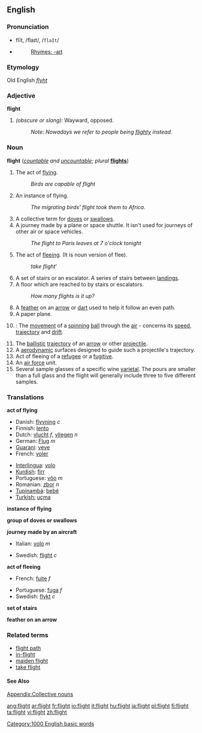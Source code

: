 ==English==

===Pronunciation===
*flīt, /flaɪt/, /<tt>flaIt</tt>/
*{{audio|en-us-flight.ogg|Audio (US)}}
*:[[Rhymes:English:-aɪt|Rhymes: -aɪt]]
===Etymology===
Old English ''[[flyht]]''

===Adjective===
'''flight'''

# ''(obscure or slang):'' Wayward, opposed.
#:''Note: Nowadays we refer to people being [[flighty]] instead.''

===Noun===
'''flight''' (''[[countable]] and [[uncountable]]''; ''plural'' '''[[flights]]''')

# The act of [[fly]]ing.
#:''Birds are capable of flight''
# An instance of flying.
#:''The migrating birds' flight took them to Africa.''
# A collective term for [[dove]]s or [[swallow]]s.
# A journey made by a plane or space shuttle. It isn't used for journeys of other air or space vehicles.
#:''The flight to Paris leaves at 7 o'clock tonight''
# The act of [[flee]]ing. (It is noun version of flee).
#:''take flight'''
# A set of stairs or an escalator.  A series of stairs between [[Landing|landings]].
# A floor which are reached to by stairs or escalators.
#:''How many flights is it up?''
# A [[feather]] on an [[arrow]] or [[dart]] used to help it follow an even path.
# A paper plane.
# {{cricket}}: The [[movement]] of a [[spinning]] [[ball]] through the [[air]] - concerns its [[speed]], [[trajectory]] and [[drift]].
# The [[ballistic]] [[trajectory]] of an [[arrow]] or other [[projectile]].
# A [[Aerodynamics|aerodynamic]] surfaces designed to guide such a projectile's trajectory.
# Act of fleeing of a [[refugee]] or a [[fugitive]].
# An [[air force]] unit.
# Several sample glasses of a specific wine [[varietal]]. The pours are smaller than a full glass and the flight will generally include three to five different samples.

===Translations===

'''act of flying'''
{{top}}
*Danish: [[flyvning]] ''c''
*Finnish: [[lento]]
*Dutch: [[vlucht]] ''f'', [[vliegen]] ''n''
*German: [[Flug]] ''m''
*[[Guarani]]: [[veve]]
*French: [[voler]]
{{mid}}
*[[Interlingua]]: [[volo]]
*[[Kurdish]]: [[firr]]
*Portuguese: [[vôo]] ''m''
*Romanian: [[zbor]] ''n''
*[[Tupinambá]]: [[bebé]]
*[[Turkish:]] [[uçma]]
{{bottom}}

'''instance of flying'''
{{top}}
{{mid}}
{{bottom}}

'''group of doves or swallows'''
{{top}}
{{mid}}
{{bottom}}


'''journey made by an aircraft'''
{{top}}
*Italian: [[volo]] ''m''
{{mid}}
*Swedish: [[flight]] ''c''
{{bottom}}

'''act of fleeing'''
{{top}}
*French: [[fuite]] ''f''
{{mid}}
*Portuguese: [[fuga]] ''f''
*Swedish: [[flykt]] ''c''
{{bottom}}

'''set of stairs'''
{{top}}
{{mid}}
{{bottom}}

'''feather on an arrow'''
{{top}}
{{mid}}
{{bottom}}

===Related terms===
*[[flight path]]
*[[in-flight]]
*[[maiden flight]]
*[[take flight]]

====See Also====
[[Appendix:Collective nouns]]
[[Category:1000 English basic words]]

[[ang:flight]]
[[ar:flight]]
[[fr:flight]]
[[io:flight]]
[[it:flight]]
[[hu:flight]]
[[ja:flight]]
[[pl:flight]]
[[fi:flight]]
[[ta:flight]]
[[vi:flight]]
[[zh:flight]]